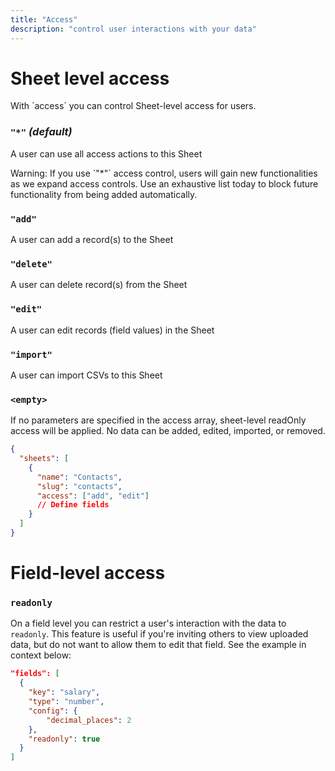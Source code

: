 ```yaml
---
title: "Access"
description: "control user interactions with your data"
---
```


# Sheet level access

<ParamField path="access" type="array" default="*" optional>
  With `access` you can control Sheet-level access for users.
</ParamField>

### `"*"` _(default)_

A user can use all access actions to this Sheet

<Warning>
  Warning: If you use `"*"` access control, users will gain new functionalities
  as we expand access controls. Use an exhaustive list today to block future
  functionality from being added automatically.
</Warning>

### `"add"`

A user can add a record(s) to the Sheet

### `"delete"`

A user can delete record(s) from the Sheet

### `"edit"`

A user can edit records (field values) in the Sheet

### `"import"`

A user can import CSVs to this Sheet

### `<empty>`

If no parameters are specified in the access array, sheet-level readOnly access
will be applied. No data can be added, edited, imported, or removed.

```json
{
  "sheets": [
    {
      "name": "Contacts",
      "slug": "contacts",
      "access": ["add", "edit"]
      // Define fields
    }
  ]
}
```

# Field-level access

### `readonly`

On a field level you can restrict a user's interaction with the data to
`readonly`. This feature is useful if you're inviting others to view uploaded
data, but do not want to allow them to edit that field. See the example in
context below:

```json
"fields": [
  {
    "key": "salary",
    "type": "number",
    "config": {
        "decimal_places": 2
    },
    "readonly": true
  }
]
```
